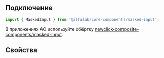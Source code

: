 
## Подключение

```jsx
import { MaskedInput } from '@alfalab/core-components/masked-input';
```

В приложениях АО используйте обёртку [newclick-composite-components/masked-input](http://digital/demo/newclick-composite-components/master/?path=/docs/form-maskedinput--basic).

## Свойства

<ArgTypes of={MaskedInput} />
